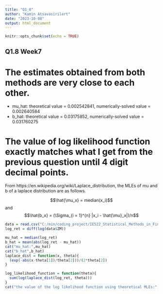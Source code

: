 ```yaml
---
title: "Q1_8"
author: "Kamin Atsavasirilert"
date: "2023-10-08"
output: html_document
---
```


```r
knitr::opts_chunk$set(echo = TRUE)
```

## Q1.8 Week7
# The estimates obtained from both methods are very close to each other.
- mu_hat: theoretical value = 0.002542841, numerically-solved value = 0.002640584
- b_hat: theoretical value = 0.03175852, numerically-solved value = 0.031760275

# The value of log likelihood function exactly matches what I get from the previous question until 4 digit decimal points.
From https://en.wikipedia.org/wiki/Laplace_distribution, the MLEs of mu and b of a laplace distribution are as follows.

$$\hat{\mu_x} = median(x_i)$$
and
$$\hat{b_x} = (\Sigma_{i = 1}^{n} |x_i - \hat{\mu}_x|)/n$$

```r
data = read.csv("C:/min/coding_project/IE522_Statistical_Methods_in_Finance/Week7/ZM.csv")
log_ret = diff(log(data$ZM))

mu_hat = median(log_ret)
b_hat = mean(abs(log_ret - mu_hat))
cat("mu_hat:",mu_hat)
cat("b_hat",b_hat)
laplace_dist = function(x, theta){
  (exp(-abs(x-theta[1])/theta[2]))/(2*theta[2])
}

log_likelihood_function = function(theta){
  sum(log(laplace_dist(log_ret, theta)))
}
cat("the value of the log likelihood function using theoretical MLEs:",log_likelihood_function(c(mu_hat, b_hat)))

```